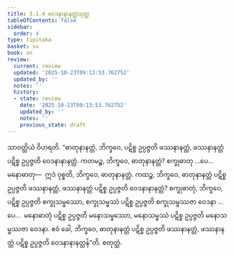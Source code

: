 ```yaml
---
title: 3.1.4 ဝေဒနာနာနတ္တသုတ္တ
tableOfContents: false
sidebar:
  order: 4
type: tipitaka
basket: su
book: sn
review:
  current: review
  updated: '2025-10-23T09:13:53.762752'
  updated_by: ''
  notes: ''
  history:
  - state: review
    date: '2025-10-23T09:13:53.762752'
    updated_by: ''
    notes: ''
    previous_state: draft
---
```



<ReviewStatus review={frontmatter.review} showDetails={true} />

<HypothesisAnnotation frontmatter={frontmatter} />

<DynamicBreadcrumb />

<Division number="88" book="sn" e="ch" v="18" p="294">

<Paragraph number="652" book="sn">
သာဝတ္ထိယံ ဝိဟရတိ. “ဓာတုနာနတ္တံ, ဘိက္ခဝေ, ပဋိစ္စ ဥပ္ပဇ္ဇတိ ဖဿနာနတ္တံ, ဖဿနာနတ္တံ ပဋိစ္စ ဥပ္ပဇ္ဇတိ ဝေဒနာနာနတ္တံ. ကတမဉ္စ, ဘိက္ခဝေ, ဓာတုနာနတ္တံ? စက္ခုဓာတု …ပေ…  မနောဓာတု—  ဣဒံ ဝုစ္စတိ, ဘိက္ခဝေ, ဓာတုနာနတ္တံ.
</Paragraph>

<Paragraph number="653" book="sn">
ကထဉ္စ, ဘိက္ခဝေ, ဓာတုနာနတ္တံ ပဋိစ္စ ဥပ္ပဇ္ဇတိ ဖဿနာနတ္တံ, ဖဿနာနတ္တံ ပဋိစ္စ ဥပ္ပဇ္ဇတိ ဝေဒနာနာနတ္တံ? စက္ခုဓာတုံ, ဘိက္ခဝေ, ပဋိစ္စ ဥပ္ပဇ္ဇတိ စက္ခုသမ္ဖဿော, စက္ခုသမ္ဖဿံ ပဋိစ္စ ဥပ္ပဇ္ဇတိ စက္ခုသမ္ဖဿဇာ ဝေဒနာ …ပေ…  မနောဓာတုံ ပဋိစ္စ ဥပ္ပဇ္ဇတိ မနောသမ္ဖဿော, မနောသမ္ဖဿံ ပဋိစ္စ ဥပ္ပဇ္ဇတိ မနောသမ္ဖဿဇာ ဝေဒနာ. ဧဝံ ခေါ, ဘိက္ခဝေ, ဓာတုနာနတ္တံ ပဋိစ္စ ဥပ္ပဇ္ဇတိ ဖဿနာနတ္တံ, ဖဿနာနတ္တံ ပဋိစ္စ ဥပ္ပဇ္ဇတိ ဝေဒနာနာနတ္တန်”တိ.

</Paragraph>
</Division>

<Paragraph number="654" type="center" book="sn">
စတုတ္ထံ.
</Paragraph>